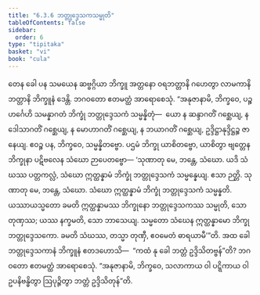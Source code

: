 ```yaml
---
title: "6.3.6 ဘတ္တုဒ္ဒေသကသမ္မုတိ"
tableOfContents: false
sidebar:
  order: 6
type: "tipitaka"
basket: "vi"
book: "cula"
---
```



<DynamicBreadcrumb />

<Division number="326" book="cula">

<Paragraph number="1431" book="cula">
တေန ခေါ ပန သမယေန ဆဗ္ဗဂ္ဂိယာ ဘိက္ခူ အတ္တနော ဝရဘတ္တာနိ ဂဟေတွာ လာမကာနိ ဘတ္တာနိ ဘိက္ခူနံ ဒေန္တိ. ဘဂဝတော ဧတမတ္ထံ အာရောစေသုံ. “အနုဇာနာမိ, ဘိက္ခဝေ, ပဉ္စဟင်္ဂေဟိ သမန္နာဂတံ ဘိက္ခုံ ဘတ္တုဒ္ဒေသကံ သမ္မန္နိတုံ—  ယော န ဆန္ဒာဂတိံ ဂစ္ဆေယျ, န ဒေါသာဂတိံ ဂစ္ဆေယျ, န မောဟာဂတိံ ဂစ္ဆေယျ, န ဘယာဂတိံ ဂစ္ဆေယျ, ဥဒ္ဒိဋ္ဌာနုဒ္ဒိဋ္ဌဉ္စ ဇာနေယျ. ဧဝဉ္စ ပန, ဘိက္ခဝေ, သမ္မန္နိတဗ္ဗော. ပဌမံ ဘိက္ခု ယာစိတဗ္ဗော, ယာစိတွာ ဗျတ္တေန ဘိက္ခုနာ ပဋိဗလေန သံဃော ဉာပေတဗ္ဗော—
</Paragraph>

<Paragraph number="1432" book="cula">
‘သုဏာတု မေ, ဘန္တေ, သံဃော. ယဒိ သံဃဿ ပတ္တကလ္လံ, သံဃော ဣတ္ထန္နာမံ ဘိက္ခုံ ဘတ္တုဒ္ဒေသကံ သမ္မန္နေယျ. ဧသာ ဉတ္တိ.
</Paragraph>

<Paragraph number="1433" book="cula">
သုဏာတု မေ, ဘန္တေ, သံဃော. သံဃော ဣတ္ထန္နာမံ ဘိက္ခုံ ဘတ္တုဒ္ဒေသကံ သမ္မန္နတိ. ယဿာယသ္မတော ခမတိ ဣတ္ထန္နာမဿ ဘိက္ခုနော ဘတ္တုဒ္ဒေသကဿ သမ္မုတိ, သော တုဏှဿ; ယဿ နက္ခမတိ, သော ဘာသေယျ.
</Paragraph>

<Paragraph number="1434" book="cula">
သမ္မတော သံဃေန ဣတ္ထန္နာမော ဘိက္ခု ဘတ္တုဒ္ဒေသကော. ခမတိ သံဃဿ, တသ္မာ တုဏှီ, ဧဝမေတံ ဓာရယာမီ’”တိ.
</Paragraph>

<Paragraph number="1435" book="cula">
အထ ခေါ ဘတ္တုဒ္ဒေသကာနံ ဘိက္ခူနံ ဧတဒဟောသိ—  “ကထံ နု ခေါ ဘတ္တံ ဥဒ္ဒိသိတဗ္ဗန်”တိ? ဘဂဝတော ဧတမတ္ထံ အာရောစေသုံ. “အနုဇာနာမိ, ဘိက္ခဝေ, သလာကာယ ဝါ ပဋ္ဋိကာယ ဝါ ဥပနိဗန္ဓိတွာ ဩပုဉ္ဇိတွာ ဘတ္တံ ဥဒ္ဒိသိတုန်”တိ.
</Paragraph>
</Division>